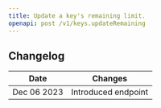 ```yaml
---
title: Update a key's remaining limit.
openapi: post /v1/keys.updateRemaining
---
```


## Changelog

| Date        | Changes             |
|-------------|---------------------|
| Dec 06 2023 | Introduced endpoint |
